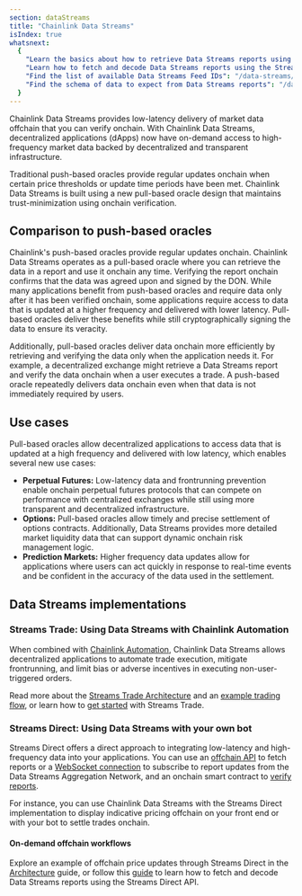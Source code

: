 ```yaml
---
section: dataStreams
title: "Chainlink Data Streams"
isIndex: true
whatsnext:
  {
    "Learn the basics about how to retrieve Data Streams reports using the Streams Trade implementation": "/data-streams/getting-started",
    "Learn how to fetch and decode Data Streams reports using the Streams Direct API": "/data-streams/tutorials/streams-direct-api",
    "Find the list of available Data Streams Feed IDs": "/data-streams/stream-ids",
    "Find the schema of data to expect from Data Streams reports": "/data-streams/reference/report-schema",
  }
---
```



<DataStreams section="dsNotes" />

Chainlink Data Streams provides low-latency delivery of market data offchain that you can verify onchain. With Chainlink Data Streams, decentralized applications (dApps) now have on-demand access to high-frequency market data backed by decentralized and transparent infrastructure.

Traditional push-based oracles provide regular updates onchain when certain price thresholds or update time periods have been met. Chainlink Data Streams is built using a new pull-based oracle design that maintains trust-minimization using onchain verification.

## Comparison to push-based oracles

Chainlink's push-based oracles provide regular updates onchain. Chainlink Data Streams operates as a pull-based oracle where you can retrieve the data in a report and use it onchain any time. Verifying the report onchain confirms that the data was agreed upon and signed by the DON. While many applications benefit from push-based oracles and require data only after it has been verified onchain, some applications require access to data that is updated at a higher frequency and delivered with lower latency. Pull-based oracles deliver these benefits while still cryptographically signing the data to ensure its veracity.

<ClickToZoom
  src="/images/data-streams/push-based-vs-pull-based-oracles.webp"
  alt="Chainlink Data Streams - Push-Based vs Pull-Based Oracles"
/>

Additionally, pull-based oracles deliver data onchain more efficiently by retrieving and verifying the data only when the application needs it. For example, a decentralized exchange might retrieve a Data Streams report and verify the data onchain when a user executes a trade. A push-based oracle repeatedly delivers data onchain even when that data is not immediately required by users.

## Use cases

Pull-based oracles allow decentralized applications to access data that is updated at a high frequency and delivered with low latency, which enables several new use cases:

- **Perpetual Futures:** Low-latency data and frontrunning prevention enable onchain perpetual futures protocols that can compete on performance with centralized exchanges while still using more transparent and decentralized infrastructure.
- **Options:** Pull-based oracles allow timely and precise settlement of options contracts. Additionally, Data Streams provides more detailed market liquidity data that can support dynamic onchain risk management logic.
- **Prediction Markets:** Higher frequency data updates allow for applications where users can act quickly in response to real-time events and be confident in the accuracy of the data used in the settlement.

## Data Streams implementations

### Streams Trade: Using Data Streams with Chainlink Automation

When combined with [Chainlink Automation](/chainlink-automation/introduction), Chainlink Data Streams allows decentralized applications to automate trade execution, mitigate frontrunning, and limit bias or adverse incentives in executing non-user-triggered orders.

<ClickToZoom
  src="/images/data-streams/data-streams-trade-architecture-v3.webp"
  alt="Chainlink Data Streams - Streams Trade Architecture"
/>

Read more about the [Streams Trade Architecture](/data-streams/architecture#streams-trade-architecture) and an [example trading flow](/data-streams/architecture#example-trading-flow-using-streams-trade), or learn how to [get started](/data-streams/getting-started) with Streams Trade.

### Streams Direct: Using Data Streams with your own bot

Streams Direct offers a direct approach to integrating low-latency and high-frequency data into your applications. You can use an [offchain API](/data-streams/reference/streams-direct-interface-api) to fetch reports or a [WebSocket connection](/data-streams/reference/streams-direct-interface-ws) to subscribe to report updates from the Data Streams Aggregation Network, and an onchain smart contract to [verify reports](/data-streams/reference/streams-direct-onchain-verification).

For instance, you can use Chainlink Data Streams with the Streams Direct implementation to display indicative pricing offchain on your front end or with your bot to settle trades onchain.

#### On-demand offchain workflows

<ClickToZoom
  src="/images/data-streams/data-streams-on-demand-offchain-workflows-v3.webp"
  alt="Chainlink Data Streams - Streams Direct On-Demand Offchain Workflows"
/>

Explore an example of offchain price updates through Streams Direct in the [Architecture](/data-streams/architecture#streams-direct-architecture) guide, or follow this [guide](/data-streams/tutorials/streams-direct-api) to learn how to fetch and decode Data Streams reports using the Streams Direct API.
